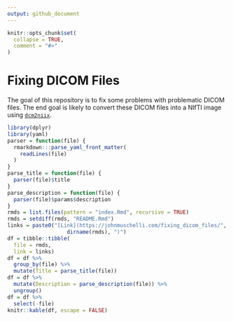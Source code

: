 ```yaml
---
output: github_document
---
```


<!-- README.md is generated from README.Rmd. Please edit that file -->

```r
knitr::opts_chunk$set(
  collapse = TRUE,
  comment = "#>"
)
```

# Fixing DICOM Files

<!-- badges: start -->
<!-- badges: end -->

The goal of this repository is to fix some problems with problematic DICOM files. 
The end goal is likely to convert these DICOM files into a NIfTI image using [`dcm2niix`](https://github.com/rordenlab/dcm2niix).  

```r
library(dplyr)
library(yaml)
parser = function(file) {
  rmarkdown:::parse_yaml_front_matter(
    readLines(file)
  )
}
parse_title = function(file) {
  parser(file)$title
}
parse_description = function(file) {
  parser(file)$params$description
}
rmds = list.files(pattern = "index.Rmd", recursive = TRUE)
rmds = setdiff(rmds, "README.Rmd")
links = paste0("[Link](https://johnmuschelli.com/fixing_dicom_files/", 
                   dirname(rmds), ")")
df = tibble::tibble(
  file = rmds,
  link = links) 
df = df %>% 
  group_by(file) %>% 
  mutate(Title = parse_title(file)) 
df = df %>% 
  mutate(Description = parse_description(file)) %>% 
  ungroup()
df = df %>% 
  select(-file)
knitr::kable(df, escape = FALSE)
```
